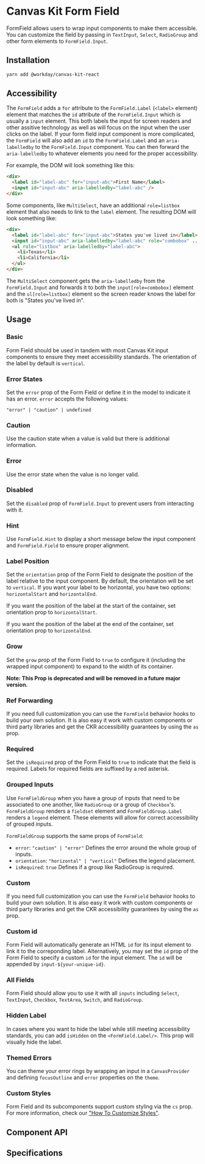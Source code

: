 

<Meta of={FormFieldStories} />

# Canvas Kit Form Field

FormField allows users to wrap input components to make them accessible. You can customize the field
by passing in `TextInput`, `Select`, `RadioGroup` and other form elements to `FormField.Input`.

## Installation

```sh
yarn add @workday/canvas-kit-react
```

## Accessibility

The `FormField` adds a `for` attribute to the `FormField.Label` (`<label>` element) element that
matches the `id` attribute of the `FormField.Input` which is usually a `input` element. This both
labels the input for screen readers and other assitive technology as well as will focus on the input
when the user clicks on the label. If your form field input component is more complicated, the
`FormField` will also add an `id` to the `FormField.Label` and an `aria-labelledby` to the
`FormField.Input` component. You can then forward the `aria-labelledby` to whatever elements you
need for the proper accessibility.

For example, the DOM will look something like this:

```html
<div>
  <label id="label-abc" for="input-abc">First Name</label>
  <input id="input-abc" aria-labelledby="label-abc" />
</div>
```

Some components, like `MultiSelect`, have an additional `role=listbox` element that also needs to
link to the `label` element. The resulting DOM will look something like:

```html
<div>
  <label id="label-abc" for="input-abc">States you've lived in</label>
  <input id="input-abc" aria-labelledby="label-abc" role="combobox" ... />
  <ul role="listbox" aria-labelledby="label-abc">
    <li>Texas</li>
    <li>California</li>
  </ul>
</div>
```

The `MultiSelect` component gets the `aria-labelledby` from the `FormField.Input` and forwards it to
both the `input[role=combobox]` element and the `ul[role=listbox]` element so the screen reader
knows the label for both is "States you've lived in".

## Usage

### Basic

Form Field should be used in tandem with most Canvas Kit input components to ensure they meet
accessibility standards. The orientation of the label by default is `vertical`.

<ExampleCodeBlock code={Basic} />

### Error States

Set the `error` prop of the Form Field or define it in the model to indicate it has an error.
`error` accepts the following values:

`"error" | "caution" | undefined`

### Caution

Use the caution state when a value is valid but there is additional information.

<ExampleCodeBlock code={Caution} />

### Error

Use the error state when the value is no longer valid.

<ExampleCodeBlock code={Error} />

### Disabled

Set the `disabled` prop of `FormField.Input` to prevent users from interacting with it.

<ExampleCodeBlock code={Disabled} />

### Hint

Use `FormField.Hint` to display a short message below the input component and `FormField.Field` to
ensure proper alignment.

<ExampleCodeBlock code={Hint} />

### Label Position

Set the `orientation` prop of the Form Field to designate the position of the label relative to the
input component. By default, the orientation will be set to `vertical`. If you want your label to be
horizontal, you have two options: `horizontalStart` and `horizontalEnd`.

If you want the position of the label at the start of the container, set orientation prop to
`horizontalStart`.

<ExampleCodeBlock code={LabelPositionHorizontalStart} />

If you want the position of the label at the end of the container, set orientation prop to
`horizontalEnd`.

<ExampleCodeBlock code={LabelPositionHorizontalEnd} />

### Grow

Set the `grow` prop of the Form Field to `true` to configure it (including the wrapped input
component) to expand to the width of its container.

**Note: This Prop is deprecated and will be removed in a future major version.**

<ExampleCodeBlock code={Grow} />

### Ref Forwarding

If you need full customization you can use the `FormField` behavior hooks to build your own
solution. It is also easy it work with custom components or third party libraries and get the CKR
accessibility guarantees by using the `as` prop.

<ExampleCodeBlock code={RefForwarding} />

### Required

Set the `isRequired` prop of the Form Field to `true` to indicate that the field is required. Labels
for required fields are suffixed by a red asterisk.

<ExampleCodeBlock code={Required} />

### Grouped Inputs

Use `FormFieldGroup` when you have a group of inputs that need to be associated to one another, like
`RadioGroup` or a group of `Checkbox`'s. `FormFieldGroup` renders a `fieldset` element and
`FormFieldGroup.Label` renders a `legend` element. These elements will allow for correct
accessibility of grouped inputs.

`FormFieldGroup` supports the same props of `FormField`:

- `error`: `"caution" | "error"` Defines the error around the whole group of inputs.
- `orientation`: `"horizontal" | "vertical"` Defines the legend placement.
- `isRequired`: `true` Defines if a group like RadioGroup is required.

<ExampleCodeBlock code={GroupedInputs} />

### Custom

If you need full customization you can use the `FormField` behavior hooks to build your own
solution. It is also easy it work with custom components or third party libraries and get the CKR
accessibility guarantees by using the `as` prop.

<ExampleCodeBlock code={Custom} />

### Custom id

Form Field will automatically generate an HTML `id` for its input element to link it to the
correponding label. Alternatively, you may set the `id` prop of the Form Field to specify a custom
`id` for the input element. The `id` will be appended by `input-${your-unique-id}`.

<ExampleCodeBlock code={CustomId} />

### All Fields

Form Field should allow you to use it with all `inputs` including `Select`, `TextInput`, `Checkbox`,
`TextArea`, `Switch`, and `RadioGroup`.

<ExampleCodeBlock code={AllFields} />

### Hidden Label

In cases where you want to hide the label while still meeting accessibility standards, you can add
`isHidden` on the `<FormField.Label/>`. This prop will visually hide the label.

<ExampleCodeBlock code={HiddenLabel} />

### Themed Errors

You can theme your error rings by wrapping an input in a `CanvasProvider` and defining
`focusOutline` and `error` properties on the `theme`.

<ExampleCodeBlock code={ThemedError} />

### Custom Styles

Form Field and its subcomponents support custom styling via the `cs` prop. For more information,
check our
["How To Customize Styles"](https://workday.github.io/canvas-kit/?path=/docs/styling-guides-customizing-styles--docs).

## Component API

<SymbolDoc name="FormField" />

## Specifications

<Specifications file="FormField.spec.tsx" name="FormField" />
